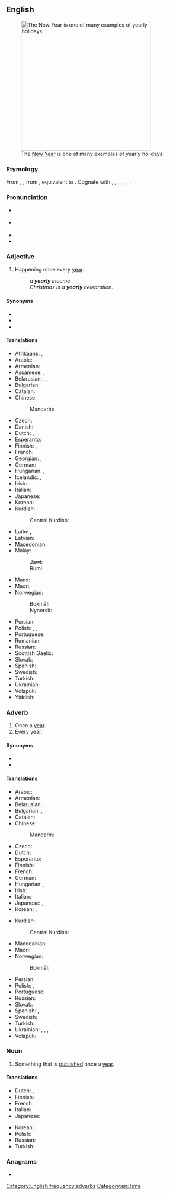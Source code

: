 ==English==
[[File:OperaSydney-Fuegos2006-342289398.jpg|thumb|350px|upright|The [[New Year]] is one of many examples of yearly holidays.]]

===Etymology===
From {{inh|en|enm|yeerly}}, {{m|enm|yerely}}, from {{inh|en|ang|ġēarlīc|t=yearly, of the year, annual}}, equivalent to {{af|en|year|-ly}}. Cognate with {{cog|sco|yerelie|t=yearly}}, {{cog|stq|jierelk|t=yearly}}, {{cog|fy|jierliks|t=yearly}}, {{cog|nl|jaarlijks|t=yearly}}, {{cog|de|jährlich|t=yearly}}, {{cog|sv|årlig|t=yearly}}, {{cog|is|árlegur|t=yearly}}.

===Pronunciation===
* {{a|GA}} {{IPA|en|/ˈjɪɹli/}}
* {{a|RP}} {{IPA|en|/ˈjɪəli/}}
* {{audio|en|en-us-yearly.ogg|Audio (US)}}
* {{hyph|en|year|ly}}

===Adjective===
{{en-adj|-}}

# Happening once every [[year]].
#: ''a '''yearly''' income''
#: ''Christmas is a '''yearly''' celebration.''

====Synonyms====
* {{l|en|annual}}
* {{l|en|per annum}}
* {{l|en|perennial}}

====Translations====
{{trans-top|happening once every year}}
* Afrikaans: {{t+|af|jaarliks}}, {{t+|af|jaarlikse}}
* Arabic: {{t|ar|سَنَوِيّ}}
* Armenian: {{t+|hy|տարեկան}}
* Assamese: {{t|as|বছেৰেকীয়া}}, {{t|as|বছৰি}}
* Belarusian: {{t|be|штого́дны}}, {{t|be|штого́дні}}, {{t|be|штогадо́вы}}
* Bulgarian: {{t|bg|ежего́ден}}
* Catalan: {{t+|ca|anual}}
* Chinese:
*: Mandarin: {{t+|cmn|每年|alt=每年的|tr=měinián de|sc=Hani}}
* Czech: {{t+|cs|roční}}
* Danish: {{t+|da|årlig}}
* Dutch: {{t+|nl|jaarlijks}}, {{t+|nl|jaarlijkse}}
* Esperanto: {{t|eo|ĉiujara}}
* Finnish: {{t+|fi|vuosittainen}}, {{t+|fi|jokavuotinen}}
* French: {{t+|fr|annuel|m}}
* Georgian: {{t|ka|წლიური}}, {{t|ka|ყოველწლიური}}
* German: {{t+|de|jährlich}}
* Hungarian: {{t+|hu|évenkénti}}, {{t+|hu|évi}}
* Icelandic: {{t+|is|árlegur}}, {{t|is|árviss}}
* Irish: {{t|ga|bliantúil}}
* Italian: {{t+|it|annuale}}
* Japanese: {{t+|ja|毎年|alt=毎年の|tr=まいとしの, maitoshi no}}
* Korean: {{t+|ko|매년|alt=매년의}}
* Kurdish:
*: Central Kurdish: {{t+|ckb|ساڵانە}}
{{trans-mid}}
* Latin: {{t+|la|annuus}}, {{t|la|quotannīs}}
* Latvian: {{t|lv|gadskārtējs}}
* Macedonian: {{t|mk|годишен}}
* Malay:
*: Jawi: {{t|ms|تاهونن|sc=Arab}}
*: Rumi: {{t|ms|tahunan}}
* Manx: {{t|gv|bleinoil}}
* Maori: {{t|mi|huritau}}
* Norwegian:
*: Bokmål: {{t+|nb|årlig}}
*: Nynorsk: {{t|nn|årleg}}
* Persian: {{t+|fa|سالانه|tr=sâlâne}}
* Polish: {{t+|pl|roczny}}, {{t+|pl|coroczny}}, {{t+|pl|doroczny}}
* Portuguese: {{t+|pt|anual}}
* Romanian: {{t+|ro|anual|m|n}}
* Russian: {{t+|ru|ежего́дный}}
* Scottish Gaelic: {{t|gd|bliadhnail}}
* Slovak: {{t|sk|ročný}}
* Spanish: {{t+|es|anual}}
* Swedish: {{t+|sv|årlig}}
* Turkish: {{t+|tr|yıllık}}
* Ukrainian: {{t|uk|щорі́чний}}
* Volapük: {{t+|vo|alyelik}}
* Yiddish: {{t|yi|יאָריק|sc=Hebr}}
{{trans-bottom}}

===Adverb===
{{en-adv|-}}

# Once a [[year]].
# Every year.

====Synonyms====
* {{l|en|annually}}
* {{l|en|perennially}}

====Translations====
{{trans-top|once a year}}
* Arabic: {{t|ar|سَنَوِيًّا}}
* Armenian: {{t+|hy|տարեկան|sc=Armn}}
* Belarusian: {{t|be|штого́д}}, {{t|be|штого́ду}}
* Bulgarian: {{t+|bg|ежего́дно}}, {{t|bg|годи́шно}}
* Catalan: {{t+|ca|anualment}}
* Chinese:
*: Mandarin: {{t+|cmn|每年|tr=měinián}}
* Czech: {{t+|cs|ročně}}
* Dutch: {{t+|nl|jaarlijks}}
* Esperanto: {{t|eo|jare}}
* Finnish: {{t+|fi|vuosittain}}
* French: {{t+|fr|annuellement}}
* German: {{t+|de|jährlich}}
* Hungarian: {{t|hu|évenként}}, {{t+|hu|évente}}
* Irish: {{t|ga|[[in éadan]] [[an]] [[bliain|bliana]]}}
* Italian: {{t+|it|annualmente}}
* Japanese: {{t|ja|年一回|alt=年一回の|tr=ねんいっかいの, nen'ikkai no}}, {{t+|ja|毎年|tr=maitoshi}}
* Korean: {{t+|ko|해마다}}, {{t+|ko|매년}}
{{trans-mid}}
* Kurdish:
*: Central Kurdish: {{t+|ckb|ساڵانە}}
* Macedonian: {{t|mk|годишно}}
* Maori: {{t|mi|ā-tau}}
* Norwegian:
*: Bokmål: {{t+|nb|årlig}}
* Persian: {{t+|fa|سالانه|tr=sâlâne}}
* Polish: {{t+|pl|corocznie}}, {{t+|pl|rocznie}}
* Portuguese: {{t|pt|anualmente}}
* Russian: {{t+|ru|ежего́дно}}
* Slovak: {{t|sk|ročne}}
* Spanish: {{t+|es|anualmente}}, {{t|es|[[cada]] [[año]]}}
* Swedish: {{t+|sv|årligen}}
* Turkish: {{t+|tr|yıllık}}
* Ukrainian: {{t|uk|щорі́чно}}, {{t|uk|щоро́ку}}, {{t|uk|щорі́к}}, {{t|uk|рі́чно}}
* Volapük: {{t+|vo|alyelo}}
{{trans-bottom}}

===Noun===
{{en-noun}}

# Something that is [[publish]]ed once a [[year]].

====Translations====
{{trans-top|something that is published once a year}}
* Dutch: {{t|nl|jaaruitgave|f}}, {{t|nl|jaarlijkse uitgave|f}}
* Finnish: {{t+|fi|vuosikirja}}
* French: {{t+|fr|annuaire|m}}
* Italian: {{t+|it|annuario|m}}
* Japanese: {{t+|ja|年刊|tr=ねんかんの, nenkan no|alt=年刊の}}
{{trans-mid}}
* Korean: {{t+|ko|연간|alt=연간의}}
* Polish: {{t+|pl|rocznik|m}}
* Russian: {{t+|ru|ежего́дник|m}}
* Turkish: {{t+|tr|yıllık}}
{{trans-bottom}}

===Anagrams===
* {{anagrams|en|a=aelryy|yarely}}

[[Category:English frequency adverbs]]
[[Category:en:Time]]